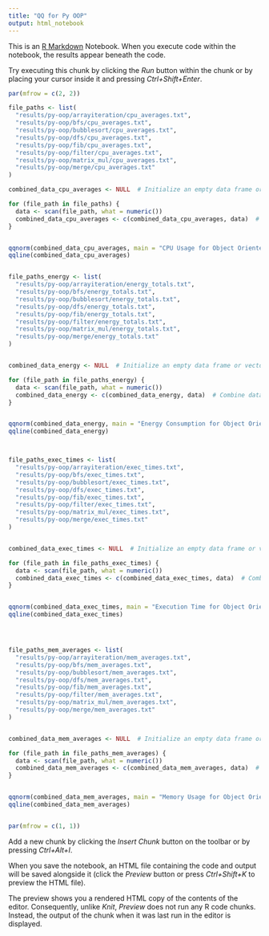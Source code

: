 ```yaml
---
title: "QQ for Py OOP"
output: html_notebook
---
```


This is an [R Markdown](http://rmarkdown.rstudio.com) Notebook. When you execute code within the notebook, the results appear beneath the code. 

Try executing this chunk by clicking the *Run* button within the chunk or by placing your cursor inside it and pressing *Ctrl+Shift+Enter*. 

```r


par(mfrow = c(2, 2))

file_paths <- list(
  "results/py-oop/arrayiteration/cpu_averages.txt",
  "results/py-oop/bfs/cpu_averages.txt",
  "results/py-oop/bubblesort/cpu_averages.txt",
  "results/py-oop/dfs/cpu_averages.txt",
  "results/py-oop/fib/cpu_averages.txt",
  "results/py-oop/filter/cpu_averages.txt",
  "results/py-oop/matrix_mul/cpu_averages.txt",
  "results/py-oop/merge/cpu_averages.txt"
)

combined_data_cpu_averages <- NULL  # Initialize an empty data frame or vector

for (file_path in file_paths) {
  data <- scan(file_path, what = numeric())
  combined_data_cpu_averages <- c(combined_data_cpu_averages, data)  # Combine data from each file
}


qqnorm(combined_data_cpu_averages, main = "CPU Usage for Object Oriented Python")
qqline(combined_data_cpu_averages)


file_paths_energy <- list(
  "results/py-oop/arrayiteration/energy_totals.txt",
  "results/py-oop/bfs/energy_totals.txt",
  "results/py-oop/bubblesort/energy_totals.txt",
  "results/py-oop/dfs/energy_totals.txt",
  "results/py-oop/fib/energy_totals.txt",
  "results/py-oop/filter/energy_totals.txt",
  "results/py-oop/matrix_mul/energy_totals.txt",
  "results/py-oop/merge/energy_totals.txt"
)


combined_data_energy <- NULL  # Initialize an empty data frame or vector

for (file_path in file_paths_energy) {
  data <- scan(file_path, what = numeric())
  combined_data_energy <- c(combined_data_energy, data)  # Combine data from each file
}


qqnorm(combined_data_energy, main = "Energy Consumption for Object Oriented Python")
qqline(combined_data_energy)



file_paths_exec_times <- list(
  "results/py-oop/arrayiteration/exec_times.txt",
  "results/py-oop/bfs/exec_times.txt",
  "results/py-oop/bubblesort/exec_times.txt",
  "results/py-oop/dfs/exec_times.txt",
  "results/py-oop/fib/exec_times.txt",
  "results/py-oop/filter/exec_times.txt",
  "results/py-oop/matrix_mul/exec_times.txt",
  "results/py-oop/merge/exec_times.txt"
)


combined_data_exec_times <- NULL  # Initialize an empty data frame or vector

for (file_path in file_paths_exec_times) {
  data <- scan(file_path, what = numeric())
  combined_data_exec_times <- c(combined_data_exec_times, data)  # Combine data from each file
}


qqnorm(combined_data_exec_times, main = "Execution Time for Object Oriented Python")
qqline(combined_data_exec_times)




file_paths_mem_averages <- list(
  "results/py-oop/arrayiteration/mem_averages.txt",
  "results/py-oop/bfs/mem_averages.txt",
  "results/py-oop/bubblesort/mem_averages.txt",
  "results/py-oop/dfs/mem_averages.txt",
  "results/py-oop/fib/mem_averages.txt",
  "results/py-oop/filter/mem_averages.txt",
  "results/py-oop/matrix_mul/mem_averages.txt",
  "results/py-oop/merge/mem_averages.txt"
)


combined_data_mem_averages <- NULL  # Initialize an empty data frame or vector

for (file_path in file_paths_mem_averages) {
  data <- scan(file_path, what = numeric())
  combined_data_mem_averages <- c(combined_data_mem_averages, data)  # Combine data from each file
}


qqnorm(combined_data_mem_averages, main = "Memory Usage for Object Oriented Python")
qqline(combined_data_mem_averages)


par(mfrow = c(1, 1))


```

Add a new chunk by clicking the *Insert Chunk* button on the toolbar or by pressing *Ctrl+Alt+I*.

When you save the notebook, an HTML file containing the code and output will be saved alongside it (click the *Preview* button or press *Ctrl+Shift+K* to preview the HTML file).

The preview shows you a rendered HTML copy of the contents of the editor. Consequently, unlike *Knit*, *Preview* does not run any R code chunks. Instead, the output of the chunk when it was last run in the editor is displayed.